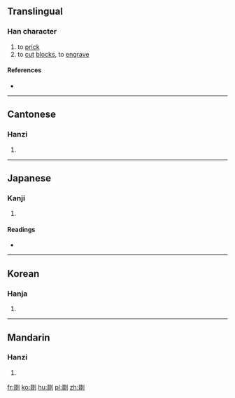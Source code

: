 ==Translingual==

===Han character===
{{Han char|rn=18|rad=刀|as=08|sn=10|four=82400|canj=EEEEN}}

# to [[prick]]
# to [[cut]] [[block]]s, to [[engrave]]

====References====
* {{Han ref|kx=0141.280|dkj=02055|dj=0321.070|hdz=10347.050|uh=525F|ud=21087|bh=D0EA|bd=53482}}

----

==Cantonese==

===Hanzi===
{{yue-hanzi|jyut=|y=jyut1}}

# {{defn|lang=yue|sort=刀08}}

----

==Japanese==

===Kanji===
{{ja-kanji|grade=|rs=刀08}}

# {{defn|lang=ja|sort=刀08}}

====Readings====
* {{ja-readings|on=[[てつ]] (tetsu), [[てち]] (techi), [[たつ]] (tatsu), [[たち]] (tachi)|kun=[[けずる]] (kezuru), [[さきとる]] (sakitoru), [[そぐ]] (sogu), [[うつ]] (utsu)}}

----

==Korean==

===Hanja===
{{ko-hanja|hangeul=철|rv=cheol|mr=ch'ŏl}}

# {{defn|lang=ko|sort=刀08}}

----

==Mandarin==

===Hanzi===
{{cmn-hanzi|pin=[[duō]] ([[duo1]])|wg=to<sup>1</sup>}}

# {{defn|lang=cmn|sort=刀08}}

[[fr:剟]]
[[ko:剟]]
[[hu:剟]]
[[pl:剟]]
[[zh:剟]]